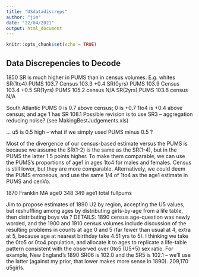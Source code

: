 ```yaml
---
title: "USdatadiscreps"
author: "jim"
date: "22/04/2021"
output: html_document
---
```


```r
knitr::opts_chunk$set(echo = TRUE)
```

## Data Discrepencies to Decode ##

<p>1850 SR is much higher in PUMS than in census volumes.
E.g. whites
SR(1to4) PUMS 103.7  Census 103.3  +0.4
SR(0yrs) PUMS 103.9  Census 103.4  +0.5
SR(1yrs) PUMS 105.2  census N/A
SR(2yrs) PUMS 103.8  census N/A

South Atlantic PUMS 0 is 0.7 above census; 0 is +0.7 1to4 is +0.4 above census; and age 1 has SR 108.1
Possible revision is to use SR3 -- aggregation reducing noise? (see MakingBestJudgements.xls)

... u5 is 0.5 high -- what if we simply used PUMS minus 0.5 ?
 

Most of the divergence of our census-based estimate versus the PUMS is because we assume the SR(1-2) is the same as the SR(1-4), but in the PUMS the latter 1.5 points higher.
To make them comparable, we can use the PUMS's proportions of age1 in ages 1to4 for males and females. Census is still lower, but they are more comparable. Alternatively, we could deem the PUMS erroneous, and use the same 1/4 of 1to4 as the age1 estimate in PUMS and cenVo.





<p>1870 Franklin MA age0 348 349  age1      total    fullpums
</p>

<p>Jim to propose estimates of 1890 U2 by region, accepting the U5 values, but reshuffling among ages by distributing girls-by-age from a life table, then distributing boys via ?
DETAILS: 1890 census age-question was newly worded, and the 1900 and 1910 census volumes include discussion of the resulting problems in counts at age 0 and 5 (far fewer than usual at 4, extra at 5, because age at nearest birthday take 4.51 yrs to 5). I thinking we take the 0to5 or 0to4 population, and allocate it to ages
to replicate a life-table pattern consistent with the observed over 0to5 (U5+5) sex ratio. For example, New England's 1890 SR06 is 102.0  and the SR5 is 102.1  -- we'll use the latter (against my prior, that lower makes more sense in 1890).  209,170 u5girls.  
</p>